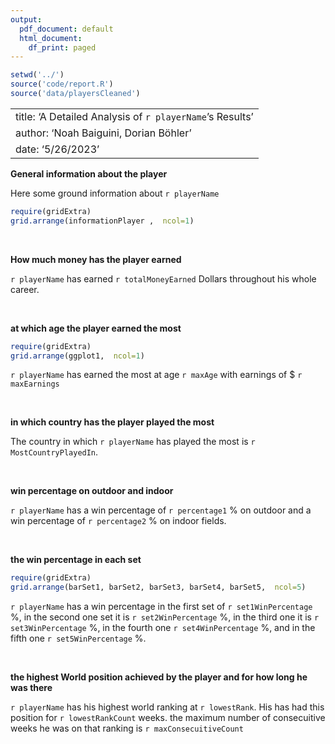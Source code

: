 ```yaml
---
output:
  pdf_document: default
  html_document:
    df_print: paged
---
```


```r
setwd('../')
source('code/report.R')
source('data/playersCleaned')
```

---
title: 'A Detailed Analysis of `r playerName`'s Results'
author: 'Noah Baiguini, Dorian Böhler'
date: '5/26/2023'
---


**General information about the player **

Here some ground information about `r playerName`
```r
require(gridExtra)
grid.arrange(informationPlayer ,  ncol=1)
```


<br>

**How much money has the player earned**

`r playerName`  has earned `r totalMoneyEarned` Dollars throughout his whole career. 

<br>

**at which age the player earned the most **

```r
require(gridExtra)
grid.arrange(ggplot1,  ncol=1)
```
`r playerName` has earned the most at age `r maxAge` with earnings of $ `r maxEarnings`

<br>

**in which country has the player played the most**

The country in which `r playerName` has played the most is `r MostCountryPlayedIn`.


<br>

**win percentage on outdoor and indoor**

`r playerName` has a win percentage of `r percentage1` % on outdoor and a win percentage of `r percentage2` % on indoor fields. 


<br>

**the win percentage in each set**

```r
require(gridExtra)
grid.arrange(barSet1, barSet2, barSet3, barSet4, barSet5,  ncol=5)

```

`r playerName` has a win percentage in the first set of `r set1WinPercentage` %, in the second one set it is `r set2WinPercentage` %, in the third one it is `r set3WinPercentage` %, in the fourth one `r set4WinPercentage` %, and in the fifth one `r set5WinPercentage` %.

<br>

**the highest World position achieved by the player and for how long he was there**

`r playerName` has his highest world ranking at `r lowestRank`. His has had this position for `r lowestRankCount` weeks. the maximum number of consecuitive weeks he was on that ranking is `r maxConsecuitiveCount`

<br>
